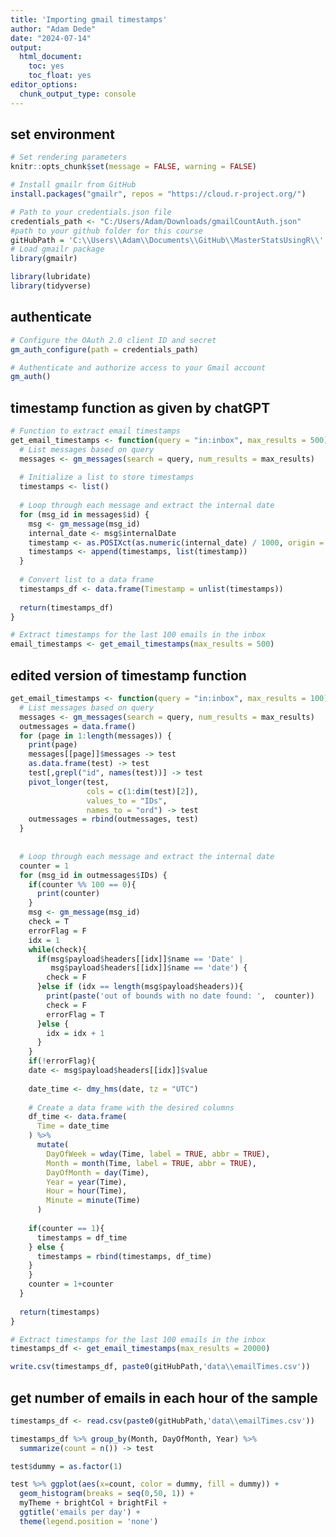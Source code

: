 ```yaml
---
title: 'Importing gmail timestamps'
author: "Adam Dede"
date: "2024-07-14"
output:
  html_document:
    toc: yes
    toc_float: yes
editor_options:
  chunk_output_type: console
---
```



## set environment

```r

# Set rendering parameters
knitr::opts_chunk$set(message = FALSE, warning = FALSE)

# Install gmailr from GitHub
install.packages("gmailr", repos = "https://cloud.r-project.org/")

# Path to your credentials.json file
credentials_path <- "C:/Users/Adam/Downloads/gmailCountAuth.json"
#path to your github folder for this course
gitHubPath = 'C:\\Users\\Adam\\Documents\\GitHub\\MasterStatsUsingR\\'
# Load gmailr package
library(gmailr)

library(lubridate)
library(tidyverse)


```

## authenticate

```r




# Configure the OAuth 2.0 client ID and secret
gm_auth_configure(path = credentials_path)

# Authenticate and authorize access to your Gmail account
gm_auth()

```

## timestamp function as given by chatGPT

```r

# Function to extract email timestamps
get_email_timestamps <- function(query = "in:inbox", max_results = 500) {
  # List messages based on query
  messages <- gm_messages(search = query, num_results = max_results)
  
  # Initialize a list to store timestamps
  timestamps <- list()
  
  # Loop through each message and extract the internal date
  for (msg_id in messages$id) {
    msg <- gm_message(msg_id)
    internal_date <- msg$internalDate
    timestamp <- as.POSIXct(as.numeric(internal_date) / 1000, origin = "1970-01-01")
    timestamps <- append(timestamps, list(timestamp))
  }
  
  # Convert list to a data frame
  timestamps_df <- data.frame(Timestamp = unlist(timestamps))
  
  return(timestamps_df)
}

# Extract timestamps for the last 100 emails in the inbox
email_timestamps <- get_email_timestamps(max_results = 500)


```
## edited version of timestamp function

```r

get_email_timestamps <- function(query = "in:inbox", max_results = 100) {
  # List messages based on query
  messages <- gm_messages(search = query, num_results = max_results)
  outmessages = data.frame()
  for (page in 1:length(messages)) {
    print(page)
    messages[[page]]$messages -> test
    as.data.frame(test) -> test
    test[,grepl("id", names(test))] -> test
    pivot_longer(test,
                 cols = c(1:dim(test)[2]), 
                 values_to = "IDs",
                 names_to = "ord") -> test
    outmessages = rbind(outmessages, test)
  }
  
  
  # Loop through each message and extract the internal date
  counter = 1
  for (msg_id in outmessages$IDs) {
    if(counter %% 100 == 0){
      print(counter)
    }
    msg <- gm_message(msg_id)
    check = T
    errorFlag = F
    idx = 1
    while(check){
      if(msg$payload$headers[[idx]]$name == 'Date' |
         msg$payload$headers[[idx]]$name == 'date') {
        check = F
      }else if (idx == length(msg$payload$headers)){
        print(paste('out of bounds with no date found: ',  counter))
        check = F
        errorFlag = T
      }else {
        idx = idx + 1
      }
    }
    if(!errorFlag){
    date <- msg$payload$headers[[idx]]$value
    
    date_time <- dmy_hms(date, tz = "UTC")
    
    # Create a data frame with the desired columns
    df_time <- data.frame(
      Time = date_time
    ) %>%
      mutate(
        DayOfWeek = wday(Time, label = TRUE, abbr = TRUE),
        Month = month(Time, label = TRUE, abbr = TRUE),
        DayOfMonth = day(Time),
        Year = year(Time),
        Hour = hour(Time),
        Minute = minute(Time)
      )
    
    if(counter == 1){
      timestamps = df_time
    } else {
      timestamps = rbind(timestamps, df_time)
    }
    }
    counter = 1+counter
  }
  
  return(timestamps)
}

# Extract timestamps for the last 100 emails in the inbox
timestamps_df <- get_email_timestamps(max_results = 20000)

write.csv(timestamps_df, paste0(gitHubPath,'data\\emailTimes.csv'))

```
## get number of emails in each hour of the sample
```r

timestamps_df <- read.csv(paste0(gitHubPath,'data\\emailTimes.csv'))

timestamps_df %>% group_by(Month, DayOfMonth, Year) %>%
  summarize(count = n()) -> test

test$dummy = as.factor(1)

test %>% ggplot(aes(x=count, color = dummy, fill = dummy)) + 
  geom_histogram(breaks = seq(0,50, 1)) +
  myTheme + brightCol + brightFil + 
  ggtitle('emails per day') + 
  theme(legend.position = 'none')




```


